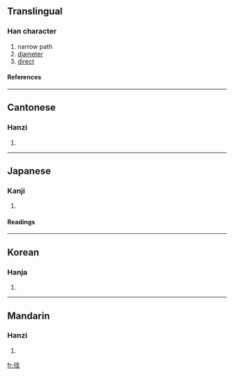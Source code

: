 {{see|徑}}

==Translingual==
===Han character===
{{Han char|rn=60|rad=彳|as=05|sn=8|four=|canj=竹人弓人一 (HONOM)}}
# narrow path
# [[diameter]]
# [[direct]]
====References====
{{Han ref|kx=0365.411|dkj=10080|dj=0686.060|hdz=20818.010|uh=5F84|ud=24452}}
----
==Cantonese==
===Hanzi===
{{yue-hanzi|jyut=|y=ging3}}
# {{defn|Cantonese}}
----
==Japanese==
===Kanji===
{{ja-kanji|grade=4|rs=彳05}}
# {{defn|Japanese}} 
====Readings====
{{ja-readings|on=[[けい]] (kei)|kun=[[こみち]] (komichi), [[みち]] (michi), [[さしわたし]] (sashiwatashi)}}
----
==Korean==
===Hanja===
{{ko-hanja|hangeul=경|eumhun=|rv=gyeong|mr=kyŏng|y=kyeng}}
# {{defn|Korean}}
----
==Mandarin==
===Hanzi===
{{cmn-hanzi|tra=徑|pin=[[dāi]] (dai1), [[jìng]] (jing4)|wg=tai<sup>1</sup>, ching<sup>4</sup>}}
# {{defn|Mandarin}}

[[fr:径]]